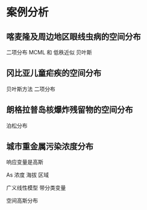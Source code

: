 # 案例分析

## 喀麦隆及周边地区眼线虫病的空间分布

二项分布 MCML 和 低秩近似 贝叶斯









## 冈比亚儿童疟疾的空间分布

贝叶斯方法
二项分布


## 朗格拉普岛核爆炸残留物的空间分布

泊松分布

## 城市重金属污染浓度分布


响应变量是高斯

As 浓度 海拔 区域

广义线性模型  带分类变量

空间高斯分布


